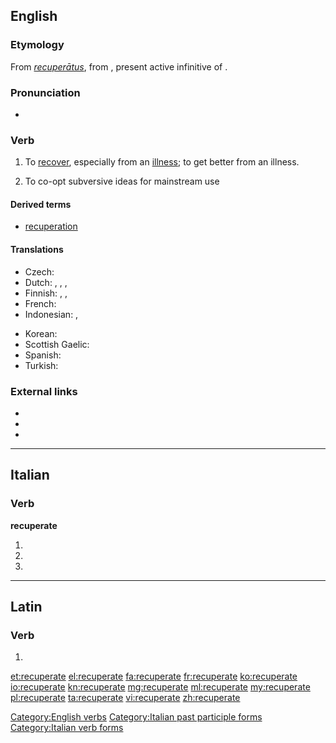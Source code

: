 ==English==

===Etymology===
From {{etyl|la}} ''[[recuperatus|recuperātus]]'', from {{term|lang=la|recuperare|recuperāre|to get again, regain, recover, revive, restore, {{etyl|ML.}} also intransitive revive, convalesce, recover}}, present active infinitive of {{term|recupero|recuperō|lang=la}}.

===Pronunciation===
* {{IPA|rɪˈkuːpəreɪt|lang=en}}

===Verb===
{{en-verb|recuperat|es}}

# To [[recover]], especially from an [[illness]]; to get better from an illness.
# {{sociology}} To co-opt subversive ideas for mainstream use

====Derived terms====
* [[recuperation]]

====Translations====
{{trans-top|to recover, especially from an illness}}
* Czech: {{t|cs|zotavit|alt=zotavit se}}
* Dutch: {{t|nl|beter worden}}, {{t|nl|herstellen}}, {{t|nl|genezen}}, {{t|nl|recupereren}}
* Finnish: {{t|fi|parantua}}, {{t|fi|palautua}}, {{t|fi|tervehtyä}}
* French: {{t|fr|récupérer}}
* Indonesian: {{t|id|sembuh}}, {{t|id|sembuh kembali}}
{{trans-mid}}
* Korean: {{t+|ko|회복하다|sc=Kore}}
* Scottish Gaelic: {{t-|gd|slànaich}}
* Spanish: {{t+|es|recuperar}}
* Turkish: {{t|tr|iyileşmek}}
{{trans-bottom}}

===External links===
* {{R:Webster 1913}}
* {{R:Century 1911}}
* {{R:OneLook}}

[[Category:English verbs]]

----

==Italian==

===Verb===
'''recuperate'''

# {{conjugation of|recuperare||2|p|pres|ind|lang=it}}
# {{conjugation of|recuperare||2|p|imp|lang=it}}
# {{form of|[[feminine|Feminine]] plural|recuperato}}

[[Category:Italian past participle forms]]
[[Category:Italian verb forms]]

----

==Latin==

===Verb===
{{la-verb-form|recuperāte}}

# {{conjugation of|recupero|recuperō|2|p|pres|act|imp|lang=la}}

[[et:recuperate]]
[[el:recuperate]]
[[fa:recuperate]]
[[fr:recuperate]]
[[ko:recuperate]]
[[io:recuperate]]
[[kn:recuperate]]
[[mg:recuperate]]
[[ml:recuperate]]
[[my:recuperate]]
[[pl:recuperate]]
[[ta:recuperate]]
[[vi:recuperate]]
[[zh:recuperate]]